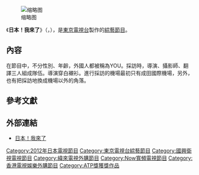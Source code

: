 {{proofreader needed}}
{{noteTA
|T=zh:日本！我来了; zh-tw:日本！我來了; zh-hk:你去日本搞乜鬼;
|1=zh:日本！我来了; zh-tw:日本！我來了; zh-hk:你去日本搞乜鬼;
}}
{{電視節目資訊框
| 顏色       = 
| 名稱       = 日本！我來了
| 英文名稱   = Why did you come to Japan?
| 圖片       = Why did you come to Japan? logo.png
| 圖說       = YOUは何しに日本へ?
| 類型       = [[綜藝節目|綜藝節目]]
| 編劇       = 
| 導演       = 
| 主演       = [[香蕉人_(搞笑組合)|香蕉人]]
| 國家       = {{JPN}}
| 語言       = [[日語|日語]]
| 標語       = 
| 集數       = 
| 每集長度   = 
| 每集列表   = 
| 配樂       = 
| 片頭曲     = 
| 片尾曲     = 
| 製作人     = 太田勇、野村正人
| 監製       = 
| 執行製作   = 
| 故事標籤   = 
| 故事       = 
| 剪輯       = 
| 外景       = {{JPN}}
| 攝影       = 
| 製作公司   = [[東京電視台|東京電視台]]
| 頻道       = 
| 圖像制式   = 
| 聲音制式   = 
| 播出國家   = 
| 開始       = 
| 結束       = 
| 頻道1      = [[國興衛視|國興衛視]]
| 圖像制式1  = [[標準畫質電視|標準畫質電視]]
| 聲音制式1  = [[立體聲|立體聲]]
| 播出國家1  = {{TWN}}
| 開始1      = {{start date|2014|4|27}}
| 結束1      = 
| 頻道2      = [[緯來日本台|緯來日本台]]
| 圖像制式2  = [[標準畫質電視|標準畫質電視]]
| 每集長度2  = 
| 聲音制式2  = [[立體聲|立體聲]]
| 播出國家2  = {{TWN}}
| 開始2      = {{start date|2016|4|23}}
| 結束2      = 
| 頻道3      = [[Now_101台|Now 101台]]
| 圖像制式3  = [[標準畫質電視|標準畫質電視]]
| 聲音制式3  = [[立體聲|立體聲]]
| 播出國家3  = {{HKG}}
| 集數3      = 
| 每集長度3  = 
| 開始3      = 
| 結束3      = 
| 頻道4      = [[ViuTV|ViuTV]]
| 圖像制式4  = [[高畫質電視|高畫質電視]]
| 聲音制式4  = [[立體聲|立體聲]]
| 播出國家4  = {{HKG}}
| 集數4      = 
| 每集長度4  = 
| 開始4      = {{start date|2016|4|10}}
| 結束4      = 
| 頻道5      = 
| 圖像制式5  = 
| 聲音制式5  = 
| 播出國家5  = 
| 集數5      = 
| 每集長度5  = 
| 開始5      = 
| 結束5      = 
| 前作       = 
| 續作       = 
| 相關節目   = 
| 官方網站   = http://www.tv-tokyo.co.jp/youhananishini/ 日本！我來了
| imdb_id    = 
}}
[[File:Wh-Did-You-Come-to-Japan_filming_at_Narita_International_Airport_20131217.jpg|缩略图]]

《'''日本！我來了'''》（{{lang-ja|YOUは何しに日本へ?}}，{{lang-en|Why did you come to Japan?}}），是[[東京電視台|東京電視台]]製作的[[綜藝節目|綜藝節目]]。

== 內容 ==
在節目中，不分性別、年齡，外國人都被稱為YOU。採訪時，導演、攝影師、翻譯三人組成隊伍。導演穿白襯衫。進行採訪的機場最初只有成田國際機場，另外，也有把採訪地換成機場以外的角落。

== 參考文獻 ==
{{reflist}}
<references group="注" />

== 外部連結 ==
*{{ja}}[http://www.tv-tokyo.co.jp/youhananishini/ 日本！我來了] {{Wayback|url=http://www.tv-tokyo.co.jp/youhananishini/ |date=20210309003157 }}

{{DEFAULTSORT:You wa Nani Shi ni Nippon e?}}
[[Category:2012年日本電視節目|Category:2012年日本電視節目]]
[[Category:東京電視台綜藝節目|Category:東京電視台綜藝節目]]
[[Category:國興衛視電視節目|Category:國興衛視電視節目]]
[[Category:緯來電視外購節目|Category:緯來電視外購節目]]
[[Category:Now寬頻電視節目|Category:Now寬頻電視節目]]
[[Category:香港電視娛樂外購節目|Category:香港電視娛樂外購節目]]
[[Category:ATP獎獲獎作品|Category:ATP獎獲獎作品]]